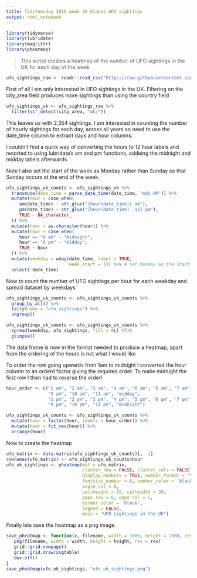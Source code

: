 ```yaml
---
title: TidyTuesday 2019 week 26 Global UFO sightings
output: html_notebook
---
```


```r
library(tidyverse)
library(lubridate)
library(magrittr)
library(pheatmap)
```

> This script creates a heatmap of the number of UFO sightings in the UK for each day of the week

```r
ufo_sightings_raw <- readr::read_csv("https://raw.githubusercontent.com/rfordatascience/tidytuesday/master/data/2019/2019-06-25/ufo_sightings.csv")
```

First of all I am only interested in UFO sightings in the UK. Filtering on the city_area field produces more sightings than using the country field

```r
ufo_sightings_uk <- ufo_sightings_raw %>% 
  filter(str_detect(city_area, "uk/"))
```

This leaves us with 2,354 sightings. I am interested in counting the number of hourly sightings for each day, across all years so need to use the date_time column to extract days and hour columns.

I couldn't find a quick way of converting the hours to 12 hour labels and resorted to using lubridate's am and pm functions, addeing the midnight and midday labels afterwards.

Note I also set the start of the week as Monday rather than Sunday so that Sunday occurs at the end of the week. 

```r
ufo_sightings_uk_counts <- ufo_sightings_uk %>% 
  transmute(date_time = parse_date_time(date_time, "mdy HM")) %>% 
  mutate(hour = case_when(
     am(date_time) ~ str_glue("{hour(date_time)} am"),
     pm(date_time) ~ str_glue("{hour(date_time) -12} pm"),
     TRUE ~ NA_character_
  )) %>% 
  mutate(hour = as.character(hour)) %>%
  mutate(hour = case_when(
     hour == "0 am" ~ "midnight",
     hour == "0 pm" ~ "midday",
     TRUE ~ hour
  )) %>% 
  mutate(weekday = wday(date_time, label = TRUE, 
                        week_start = 1)) %>% # set Monday as the start of the week
  select(-date_time)
```

Now to count the number of UFO sightings per hour for each weekday and spread dataset by weekdays

```r
ufo_sightings_uk_counts <- ufo_sightings_uk_counts %>%
  group_by_all() %>% 
  tally(name = "ufo_sightings") %>% 
  ungroup()

ufo_sightings_uk_counts <- ufo_sightings_uk_counts %>%
  spread(weekday, ufo_sightings, fill = 0L) %T>% 
  glimpse()
```

The data frame is now in the format needed to produce a heatmap, apart from the ordering of the hours is not what I would like

To order the row going upwards from 1am to midnight I converted the hour column to an orderd factor giving the required order. To make midnight the first row I then had to reverse the order!

```r
hour_order <- c("1 am", "2 am", "3 am", "4 am", "5 am", "6 am", "7 am", "8 am", 
                "9 am", "10 am", "11 am", "midday", 
                "1 pm", "2 pm", "3 pm", "4 pm", "5 pm", "6 pm", "7 pm", "8 pm", 
                "9 pm", "10 pm", "11 pm", "midnight")

ufo_sightings_uk_counts <- ufo_sightings_uk_counts %>% 
  mutate(hour = factor(hour, levels = hour_order)) %>% 
  mutate(hour = fct_rev(hour)) %>% 
  arrange(hour)
```

Now to create the heatmap

```r
ufo_matrix <- data.matrix(ufo_sightings_uk_counts)[, -1]
rownames(ufo_matrix) <- ufo_sightings_uk_counts$hour
ufo_uk_sightings <- pheatmap(mat = ufo_matrix, 
                             cluster_row = FALSE, cluster_cols = FALSE,
                             display_numbers = TRUE, number_format = "%.0f", 
                             fontsize_number = 6, number_color = 'black',
                             angle_col = 0,
                             cellheight = 15, cellwidth = 30,
                             gaps_row = 6, gaps_col = 5,
                             border_color = 'black',
                             legend = FALSE,
                             main = "UFO sightings in the UK")
```

Finally lets save the heatmap as a png image

```r
save_pheatmap <- function(x, filename, width = 1000, height = 1000, res = 150) {
   png(filename, width = width, height = height, res = res)
   grid::grid.newpage()
   grid::grid.draw(x$gtable)
   dev.off()
}
save_pheatmap(ufo_uk_sightings, "ufo_uk_sightings.png")
```






